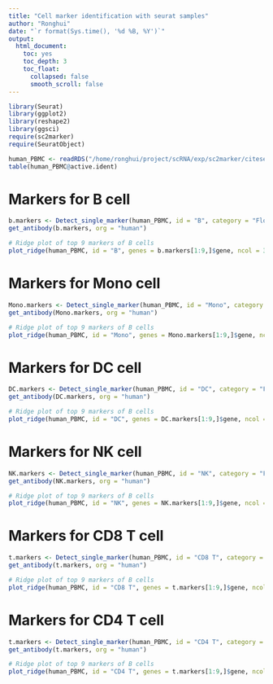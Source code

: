 ```yaml
---
title: "Cell marker identification with seurat samples"
author: "Ronghui"
date: "`r format(Sys.time(), '%d %B, %Y')`"
output:
  html_document:
    toc: yes
    toc_depth: 3
    toc_float:
      collapsed: false
      smooth_scroll: false
---
```


```r
library(Seurat)
library(ggplot2)
library(reshape2)
library(ggsci)
require(sc2marker)
require(SeuratObject)

human_PBMC <- readRDS("/home/ronghui/project/scRNA/exp/sc2marker/citeseq/human-PBMC.rds")
table(human_PBMC@active.ident)
```

# Markers for B cell

```r
b.markers <- Detect_single_marker(human_PBMC, id = "B", category = "Flow", min.pct = 0.06, assay = "SCT", min.fc = 0.02)
get_antibody(b.markers, org = "human")
```

```r
# Ridge plot of top 9 markers of B cells
plot_ridge(human_PBMC, id = "B", genes = b.markers[1:9,]$gene, ncol = 3, assay = "SCT", aggr.other = F)
```

# Markers for Mono cell

```r
Mono.markers <- Detect_single_marker(human_PBMC, id = "Mono", category = "Flow", org = "human", assay = "SCT")
get_antibody(Mono.markers, org = "human")
```

```r
# Ridge plot of top 9 markers of B cells
plot_ridge(human_PBMC, id = "Mono", genes = Mono.markers[1:9,]$gene, ncol = 3, assay = "SCT", aggr.other = F)
```

# Markers for DC cell

```r
DC.markers <- Detect_single_marker(human_PBMC, id = "DC", category = "Flow", org = "human", assay = "SCT")
get_antibody(DC.markers, org = "human")
```

```r
# Ridge plot of top 9 markers of B cells
plot_ridge(human_PBMC, id = "DC", genes = DC.markers[1:9,]$gene, ncol = 3, assay = "SCT", aggr.other = F)
```

# Markers for NK cell

```r
NK.markers <- Detect_single_marker(human_PBMC, id = "NK", category = "Flow", org = "human", assay = "SCT")
get_antibody(NK.markers, org = "human")
```

```r
# Ridge plot of top 9 markers of B cells
plot_ridge(human_PBMC, id = "NK", genes = NK.markers[1:9,]$gene, ncol = 3, assay = "SCT", aggr.other = F)
```


# Markers for CD8 T cell

```r
t.markers <- Detect_single_marker(human_PBMC, id = "CD8 T", category = "Flow", org = "human", assay = "SCT")
get_antibody(t.markers, org = "human")
```

```r
# Ridge plot of top 9 markers of B cells
plot_ridge(human_PBMC, id = "CD8 T", genes = t.markers[1:9,]$gene, ncol = 3, assay = "SCT", aggr.other = F)
```

# Markers for CD4 T cell

```r
t.markers <- Detect_single_marker(human_PBMC, id = "CD4 T", category = "Flow", org = "human", min.pct = 0.06, assay = "SCT", min.fc = 0.02)
get_antibody(t.markers, org = "human")
```

```r
# Ridge plot of top 9 markers of B cells
plot_ridge(human_PBMC, id = "CD4 T", genes = t.markers[1:9,]$gene, ncol = 3, assay = "SCT", aggr.other = F)
```

